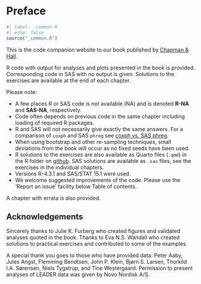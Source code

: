 # Preface {.unnumbered}

```r
#| label: _common.R
#| echo: false
source("_common.R")
```

This is the code companion website to our book published by [Chapman & Hall](https://doi.org/10.1201/9780429029684 "see the book at the publisher"){target="_blank"}.

R code with output for analyses and plots presented in the book is provided. Corresponding code in SAS with no output is given. Solutions to the exercises are available at the end of each chapter.

Please note:

-   A few places R or SAS code is not available (NA) and is denoted **R-NA** and **SAS-NA**, respectively.
-   Code often depends on previous code in the same chapter including loading of required R packages.
-   R and SAS will not necessarily give exactly the same answers. For a comparison of `coxph` and SAS `phreg` see [coxph vs. SAS phreg](https://github.com/therneau/survival/blob/master/vignette2/sas.pdf){target="_blank"}.
-   When using bootstrap and other re-sampling techniques, small deviations from the book will occur as no fixed seeds have been used.
-   R solutions to the exercises are also available as Quarto files (`.qmd`) in the R folder on [github](https://github.com/multi-state-book/companion){target="_blank"}. SAS solutions are  available as `.sas` files, see the exercises in the individual chapters.
-   Versions R-4.3.1 and SAS/STAT 15.1 were used.
-   We welcome suggested improvements of the code. Please use the 'Report an issue' facility below Table of contents.

A chapter with errata is also provided.

## Acknowledgements {.unnumbered}

Sincerely thanks to Julie K. Furberg who created figures and validated analyses quoted in the book. Thanks to Eva N.S. Wandall who created solutions to practical exercises and contributed to some of the examples.

A special thank you goes to those who have provided data: Peter Aaby, Jules Angst, Flemming Bendtsen, John P. Klein, Bjørn S. Larsen, Thorkild I.A. Sørensen, Niels Tygstrup, and Tine Westergaard. Permission to present analyses of LEADER data was given by Novo Nordisk A/S.
